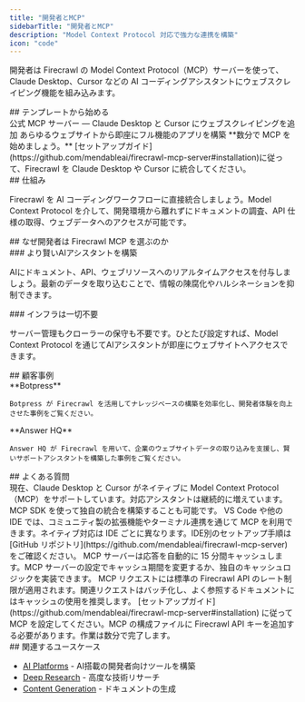 ```yaml
---
title: "開発者とMCP"
sidebarTitle: "開発者とMCP"
description: "Model Context Protocol 対応で強力な連携を構築"
icon: "code"
---
```


開発者は Firecrawl の Model Context Protocol（MCP）サーバーを使って、Claude Desktop、Cursor などの AI コーディングアシスタントにウェブスクレイピング機能を組み込みます。

<div id="start-with-a-template">
  ## テンプレートから始める
</div>

<CardGroup cols={2}>
  <Card title="MCP Server Firecrawl" icon="github" href="https://github.com/mendableai/firecrawl-mcp-server">
    公式 MCP サーバー — Claude Desktop と Cursor にウェブスクレイピングを追加
  </Card>

  <Card title="Open Lovable" icon="github" href="https://github.com/mendableai/open-lovable">
    あらゆるウェブサイトから即座にフル機能のアプリを構築
  </Card>
</CardGroup>

<Note>
  **数分で MCP を始めましょう。** [セットアップガイド](https://github.com/mendableai/firecrawl-mcp-server#installation)に従って、Firecrawl を Claude Desktop や Cursor に統合してください。
</Note>

<div id="how-it-works">
  ## 仕組み
</div>

Firecrawl を AI コーディングワークフローに直接統合しましょう。Model Context Protocol を介して、開発環境から離れずにドキュメントの調査、API 仕様の取得、ウェブデータへのアクセスが可能です。

<div id="why-developers-choose-firecrawl-mcp">
  ## なぜ開発者は Firecrawl MCP を選ぶのか
</div>

<div id="build-smarter-ai-assistants">
  ### より賢いAIアシスタントを構築
</div>

AIにドキュメント、API、ウェブリソースへのリアルタイムアクセスを付与しましょう。最新のデータを取り込むことで、情報の陳腐化やハルシネーションを抑制できます。

<div id="zero-infrastructure-required">
  ### インフラは一切不要
</div>

サーバー管理もクローラーの保守も不要です。ひとたび設定すれば、Model Context Protocol を通じてAIアシスタントが即座にウェブサイトへアクセスできます。

<div id="customer-stories">
  ## 顧客事例
</div>

<CardGroup cols={2}>
  <Card href="https://www.firecrawl.dev/blog/how-botpress-enhances-knowledge-base-creation-with-firecrawl">
    **Botpress**

    Botpress が Firecrawl を活用してナレッジベースの構築を効率化し、開発者体験を向上させた事例をご覧ください。
  </Card>

  <Card href="https://www.firecrawl.dev/blog/how-answer-hq-powers-ai-customer-support-with-firecrawl">
    **Answer HQ**

    Answer HQ が Firecrawl を用いて、企業のウェブサイトデータの取り込みを支援し、賢いサポートアシスタントを構築した事例をご覧ください。
  </Card>
</CardGroup>

<div id="faqs">
  ## よくある質問
</div>

<AccordionGroup>
  <Accordion title="どのAIアシスタントがMCPをサポートしていますか？">
    現在、Claude Desktop と Cursor がネイティブに Model Context Protocol（MCP）をサポートしています。対応アシスタントは継続的に増えています。MCP SDK を使って独自の統合を構築することも可能です。
  </Accordion>

  <Accordion title="VS Codeや他のIDEでMCPを使えますか？">
    VS Code や他の IDE では、コミュニティ製の拡張機能やターミナル連携を通じて MCP を利用できます。ネイティブ対応は IDE ごとに異なります。IDE別のセットアップ手順は [GitHub リポジトリ](https://github.com/mendableai/firecrawl-mcp-server) をご確認ください。
  </Accordion>

  <Accordion title="頻繁にアクセスするドキュメントをキャッシュするには？">
    MCP サーバーは応答を自動的に 15 分間キャッシュします。MCP サーバーの設定でキャッシュ期間を変更するか、独自のキャッシュロジックを実装できます。
  </Accordion>

  <Accordion title="MCPリクエストにレート制限はありますか？">
    MCP リクエストには標準の Firecrawl API のレート制限が適用されます。関連リクエストはバッチ化し、よく参照するドキュメントにはキャッシュの使用を推奨します。
  </Accordion>

  <Accordion title="自分の Firecrawl API キーで MCP を設定するには？">
    [セットアップガイド](https://github.com/mendableai/firecrawl-mcp-server#installation) に従って MCP を設定してください。MCP の構成ファイルに Firecrawl API キーを追加する必要があります。作業は数分で完了します。
  </Accordion>
</AccordionGroup>

<div id="related-use-cases">
  ## 関連するユースケース
</div>

* [AI Platforms](/ja/use-cases/ai-platforms) - AI搭載の開発者向けツールを構築
* [Deep Research](/ja/use-cases/deep-research) - 高度な技術リサーチ
* [Content Generation](/ja/use-cases/content-generation) - ドキュメントの生成